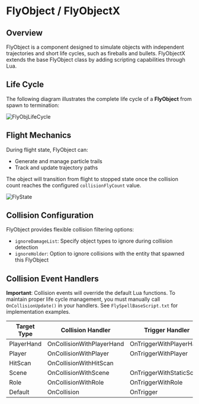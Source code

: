 # FlyObject / FlyObjectX

## Overview

FlyObject is a component designed to simulate objects with independent trajectories and short life cycles, such as fireballs and bullets. FlyObjectX extends the base FlyObject class by adding scripting capabilities through Lua.

## Life Cycle

The following diagram illustrates the complete life cycle of a **FlyObject** from spawn to termination:

![FlyObjLifeCycle](flyobject/FlyObjLifeCycle.png)

## Flight Mechanics

During flight state, FlyObject can:
- Generate and manage particle trails
- Track and update trajectory paths

The object will transition from flight to stopped state once the collision count reaches the configured `collisionFlyCount` value.

![FlyState](flyobject/FlyState.png)

## Collision Configuration

FlyObject provides flexible collision filtering options:

- `ignoreDamageList`: Specify object types to ignore during collision detection
- `ignoreHolder`: Option to ignore collisions with the entity that spawned this FlyObject

## Collision Event Handlers

**Important**: Collision events will override the default Lua functions. To maintain proper life cycle management, you must manually call `OnCollisionUpdate()` in your handlers. See `FlySpellBaseScript.txt` for implementation examples.

|Target Type | Collision Handler          | Trigger Handler           |
|----------- | ------------------------- | ------------------------ |
|PlayerHand  | OnCollisionWithPlayerHand | OnTriggerWithPlayerHand |
|Player      | OnCollisionWithPlayer     | OnTriggerWithPlayer     |
|HitScan     | OnCollisionWithHitScan    |                         |
|Scene       | OnCollisionWithScene      | OnTriggerWithStaticScene|
|Role        | OnCollisionWithRole       | OnTriggerWithRole       |
|Default     | OnCollision               | OnTrigger               |
